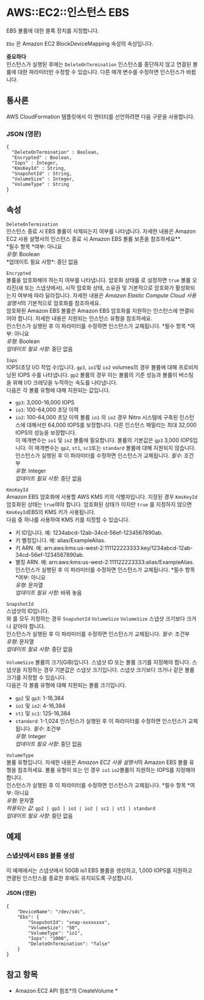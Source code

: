 # AWS::EC2::인스턴스 EBS

EBS 볼륨에 대한 블록 장치를 지정합니다.

`Ebs` 은 Amazon EC2 BlockDeviceMapping 속성의 속성입니다.

**중요하다**  
인스턴스가 실행된 후에는 `DeleteOnTermination` 인스턴스를 중단하지 않고 연결된 볼륨에 대한 파라미터만 수정할 수 있습니다. 다른 매개 변수를 수정하면 인스턴스가 바뀝니다.

## 통사론

AWS CloudFormation 템플릿에서 이 엔터티를 선언하려면 다음 구문을 사용합니다.

### JSON (영문)

```
{
  "DeleteOnTermination" : Boolean,
  "Encrypted" : Boolean,
  "Iops" : Integer,
  "KmsKeyId" : String,
  "SnapshotId" : String,
  "VolumeSize" : Integer,
  "VolumeType" : String
}
```

## 속성

`DeleteOnTermination`  
인스턴스 종료 시 EBS 볼륨이 삭제되는지 여부를 나타냅니다. 자세한 내용은 Amazon EC2 사용 설명서의 인스턴스 종료 시 Amazon EBS 볼륨 보존을 참조하세요\**.  
*필수 항목 *여부: 아니요  
*유형*: Boolean  
*업데이트 필요 사항\*: 중단 없음

`Encrypted`  
볼륨을 암호화해야 하는지 여부를 나타냅니다. 암호화 상태를 로 설정하면 `true` 볼륨 오리진(새 또는 스냅샷에서), 시작 암호화 상태, 소유권 및 기본적으로 암호화가 활성화되는지 여부에 따라 달라집니다. 자세한 내용은 *Amazon Elastic Compute Cloud 사용 설명서*의 기본적으로 암호화를 참조하세요.  
암호화된 Amazon EBS 볼륨은 Amazon EBS 암호화를 지원하는 인스턴스에 연결되어야 합니다. 자세한 내용은 지원되는 인스턴스 유형을 참조하세요.  
인스턴스가 실행된 후 이 파라미터를 수정하면 인스턴스가 교체됩니다.
*필수 항목 *여부: 아니요  
_유형_: Boolean  
_업데이트 필요 사항_: 중단 없음

`Iops`  
IOPS(초당 I/O 작업 수)입니다. `gp3`, `io1`및 `io2` volumes의 경우 볼륨에 대해 프로비저닝된 IOPS 수를 나타냅니다. `gp2` 볼륨의 경우 이는 볼륨의 기준 성능과 볼륨이 버스팅을 위해 I/O 크레딧을 누적하는 속도를 나타냅니다.  
다음은 각 볼륨 유형에 대해 지원되는 값입니다.

- `gp3`: 3,000-16,000 IOPS
- `io1`: 100-64,000 초당 이력
- `io2`: 100-64,000 초당 이력
  볼륨 `io1` 의 `io2` 경우 Nitro 시스템에 구축된 인스턴스에 대해서만 64,000 IOPS를 보장합니다. 다른 인스턴스 패밀리는 최대 32,000 IOPS의 성능을 보장합니다.  
  이 매개변수는 `io1` 및 `io2` 볼륨에 필요합니다. 볼륨의 기본값은 `gp3` 3,000 IOPS입니다. 이 매개변수는 `gp2`, `st1`, `sc1`또는 `standard` 볼륨에 대해 지원되지 않습니다.  
  인스턴스가 실행된 후 이 파라미터를 수정하면 인스턴스가 교체됩니다.
  _필수_: 조건부  
  _유형_: Integer  
  _업데이트 필요 사항_: 중단 없음

`KmsKeyId`  
Amazon EBS 암호화에 사용할 AWS KMS 키의 식별자입니다. 지정된 경우 `KmsKeyId` 암호화된 상태는 `true`여야 합니다. 암호화된 상태가 이지만 `true` 를 지정하지 않으면 `KmsKeyId`EBS의 KMS 키가 사용됩니다.  
다음 중 하나를 사용하여 KMS 키를 지정할 수 있습니다.

- 키 ID입니다. 예: 1234abcd-12ab-34cd-56ef-1234567890ab.
- 키 별칭입니다. 예: alias/ExampleAlias.
- 키 ARN. 예: arn:aws:kms:us-west-2:111122223333:key/1234abcd-12ab-34cd-56ef-1234567890ab.
- 별칭 ARN. 예: arn:aws:kms:us-west-2:111122223333:alias/ExampleAlias.
  인스턴스가 실행된 후 이 파라미터를 수정하면 인스턴스가 교체됩니다.
  *필수 항목 *여부: 아니요  
  _유형_: 문자열  
  _업데이트 필요 사항_: 바꿔 놓음

`SnapshotId`  
스냅샷의 ID입니다.  
와 를 모두 지정하는 경우 `SnapshotId` `VolumeSize` `VolumeSize` 스냅샷 크기보다 크거나 같아야 합니다.  
인스턴스가 실행된 후 이 파라미터를 수정하면 인스턴스가 교체됩니다.
_필수_: 조건부  
_유형_: 문자열  
_업데이트 필요 사항_: 중단 없음

`VolumeSize` 볼륨의 크기(GiB)입니다. 스냅샷 ID 또는 볼륨 크기를 지정해야 합니다. 스냅샷을 지정하는 경우 기본값은 스냅샷 크기입니다. 스냅샷 크기보다 크거나 같은 볼륨 크기를 지정할 수 있습니다.  
다음은 각 볼륨 유형에 대해 지원되는 볼륨 크기입니다.

- `gp2` 및 `gp3`: 1-16,384
- `io1` 및 `io2`: 4-16,384
- `st1` 및 `sc1`: 125-16,384
- `standard`: 1-1,024
  인스턴스가 실행된 후 이 파라미터를 수정하면 인스턴스가 교체됩니다.
  _필수_: 조건부  
  _유형_: Integer  
  _업데이트 필요 사항_: 중단 없음

`VolumeType`  
볼륨 유형입니다. 자세한 내용은 *Amazon EC2 사용 설명서*의 Amazon EBS 볼륨 유형을 참조하세요. 볼륨 유형이 또는 인 경우 `io1` `io2`볼륨이 지원하는 IOPS를 지정해야 합니다.  
인스턴스가 실행된 후 이 파라미터를 수정하면 인스턴스가 교체됩니다.
*필수 항목 *여부: 아니요  
_유형_: 문자열  
_허용되는 값_: `gp2 | gp3 | io1 | io2 | sc1 | st1 | standard`  
_업데이트 필요 사항_: 중단 없음

## 예제

### 스냅샷에서 EBS 볼륨 생성

이 예제에서는 스냅샷에서 50GB io1 EBS 볼륨을 생성하고, 1,000 IOPS를 지원하고 연결된 인스턴스를 종료한 후에도 유지되도록 구성합니다.

#### JSON (영문)

```
{
    "DeviceName": "/dev/sdc",
    "Ebs": {
        "SnapshotId": "snap-xxxxxxxx",
        "VolumeSize": "50",
        "VolumeType": "io1",
        "Iops": "1000",
        "DeleteOnTermination": "false"
    }
}
```

## 참고 항목

- Amazon EC2 API 참조*의 CreateVolume *
